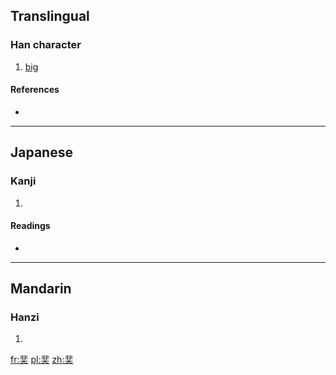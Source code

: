 ==Translingual==

===Han character===
{{Han char|rn=37|rad=大|as=08|sn=11|four=1143<sub>1</sub>|canj=中卜大 (LYK)|ids=⿱[[非]][[大]]}}

# [[big]]

====References====
* {{Han ref|kx=0252.180|dkj=05943|dj=0514.140|hdz=10543.100|uh=595C|ud=22876|bh=D4CD|bd=54477}}

----

==Japanese==

===Kanji===
{{ja-kanji|grade=|rs=大08}}

# {{defn|lang=ja|sort=大08}}

====Readings====
* {{ja-readings|on=[[ひ]] (hi)|kun=[[おおきい]] (ookii)}}

----

==Mandarin==

===Hanzi===
{{cmn-hanzi|pin=[[fěi]] ([[fei3]])|wg=fei<sup>3</sup>}}

# {{defn|lang=cmn|sort=大08}}

[[fr:奜]]
[[pl:奜]]
[[zh:奜]]